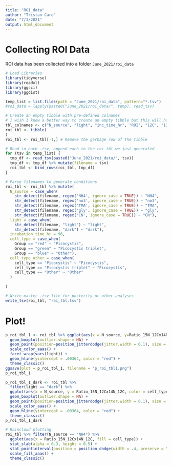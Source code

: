 ```yaml
---
title: "ROI_data"
author: "Tristan Caro"
date: "7/3/2021"
output: html_document
---
```


# Collecting ROI Data

ROI data has been collected into a folder `June_2021/roi_data`

```r
# Load Libraries
library(tidyverse)
library(readxl)
library(ggsci)
library(ggdist)
```

```r
temp_list = list.files(path = "June_2021/roi_data", pattern="*.tsv")
#roi_data = lapply(paste0("June_2021/roi_data/", temp), read_tsv)

# Create an empty tibble with pre-defined colnames
# I wish I knew a better way to create an empty tibble but this will have to do
tbl_colnames <- c("N_source", "light", "inc_time_hr", "ROI", "12C", "13C", "14N_12C", "15N_12C", "31P", "32S", "34S", "SE", "Ratio_15N_12Cx14N_12C" )
roi_tbl <- tibble(
)
roi_tbl <- roi_tbl[-1,] # Remove the garbage row of the tibble

# Read in each .tsv, append each to the roi_tbl we just generated
for (tsv in temp_list) {
  tmp_df <- read_tsv(paste0("June_2021/roi_data/", tsv))
  tmp_df <- tmp_df %>% mutate(filename = tsv)
  roi_tbl <- bind_rows(roi_tbl, tmp_df)
}
```

```r
# Parse filenames to generate conditions
roi_tbl <- roi_tbl %>% mutate(
  N_source = case_when(
    str_detect(filename, regex('NH4', ignore_case = TRUE)) ~ "NH4",
    str_detect(filename, regex('no3', ignore_case = TRUE)) ~ "no3",
    str_detect(filename, regex('TMA', ignore_case = TRUE)) ~ "TMA",
    str_detect(filename, regex('gly', ignore_case = TRUE)) ~ "gly",
    str_detect(filename, regex('CN', ignore_case = TRUE)) ~ "CN"),
  light = case_when(
    str_detect(filename, "light") ~ "light",
    str_detect(filename, "dark") ~ "dark"),
  incubation_time_hr = 96,
  cell_type = case_when(
    Group == "red" ~ "Picocystis",
    Group == "green" ~ "Picocystis triplet",
    Group == "blue" ~ "Other"),
  cell_type_other = case_when(
    cell_type == "Picocystis" ~ "Picocystis",
    cell_type == "Picocystis triplet" ~ "Picocystis",
    cell_type == "Other" ~ "Other"
  )
  
)
```

```r
# Write master .tsv file for posterity or other analyses
write_tsv(roi_tbl, "roi_tbl.tsv")
```


# Plot!
```r
p_roi_tbl_1 <- roi_tbl %>% ggplot(aes(x = N_source, y=Ratio_15N_12Cx14N_12C, color = cell_type)) +
  geom_boxplot(outlier.shape = NA) +
  geom_point(position=position_jitterdodge(jitter.width = 0.1), size = 0.2) +
  scale_color_aaas() +
  facet_wrap(vars(light)) +
  geom_hline(yintercept = .00364, color = "red") +
  theme_classic()
ggsave(plot = p_roi_tbl_1, filename = "p_roi_tbl1.png")
p_roi_tbl_1

p_roi_tbl_1_dark <- roi_tbl %>% 
  filter(light == "dark") %>% 
  ggplot(aes(x = N_source, y = Ratio_15N_12Cx14N_12C, color = cell_type)) +
  geom_boxplot(outlier.shape = NA) +
  geom_point(position=position_jitterdodge(jitter.width = 0.1), size = 0.2) +
  scale_color_aaas() +
  geom_hline(yintercept = .00364, color = "red") +
  theme_classic()
p_roi_tbl_1_dark


```

```r
# Raincloud plotting
roi_tbl %>% filter(N_source == "NH4") %>% 
  ggplot(aes(x = Ratio_15N_12Cx14N_12C, fill = cell_type)) + 
  stat_slab(alpha = 0.3, height = 0.5) +
  stat_pointinterval(position = position_dodge(width = .4, preserve = "single")) +
  scale_fill_aaas() +
  theme_classic()
```

